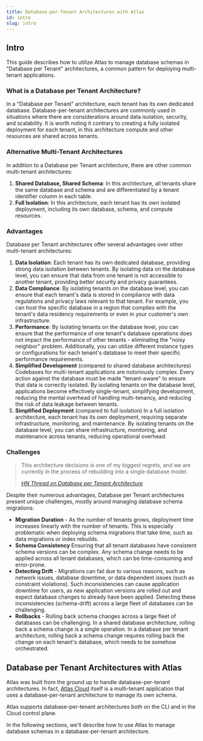 ```yaml
---
title: Database-per-Tenant Architectures with Atlas
id: intro
slug: intro
---
```


## Intro

This guide describes how to utilize Atlas to manage database schemas in "Database per Tenant" architectures,
a common pattern for deploying multi-tenant applications.

### What is a Database per Tenant Architecture?

In a "Database per Tenant" architecture, each tenant has its own dedicated database. Database-per-tenant architectures are commonly
used in situations where there are considerations around data isolation, security, and scalability. It is worth noting
it contrary to creating a fully isolated deployment for each tenant, in this architecture compute and other resources
are shared across tenants.

### Alternative Multi-Tenant Architectures

In addition to a Database per Tenant architecture, there are other common multi-tenant architectures:

1. **Shared Database, Shared Schema**: In this architecture, all tenants share the same database and schema and are
differentiated by a tenant identifier column in each table.
2. **Full Isolation**: In this architecture, each tenant has its own isolated deployment, including its own database,
schema, and compute resources.

### Advantages

Database per Tenant architectures offer several advantages over other multi-tenant architectures:

1. **Data Isolation**: Each tenant has its own dedicated database, providing strong data isolation between tenants.
By isolating data on the database level, you can ensure that data from one tenant is not accessible to another tenant,
providing better security and privacy guarantees.
2. **Data Compliance**: By isolating tenants on the database level, you can ensure that each tenant's data is stored in
compliance with data regulations and privacy laws relevant to that tenant. For example, you can host the specific
database in a region that complies with the tenant's data residency requirements or even in your customer's own
infrastructure.
3. **Performance**: By isolating tenants on the database level, you can ensure that the performance of one tenant's
database operations does not impact the performance of other tenants - eliminating the "noisy neighbor" problem.
Additionally, you can utilize different instance types or configurations for each tenant's database to meet their
specific performance requirements.
4. **Simplified Development** (compared to shared database architectures) Codebases for multi-tenant applications are
notoriously complex. Every action against the database must be made "tenant-aware" to ensure that data is correctly
isolated. By isolating tenants on the database level, applications become effectively single-tenant, simplifying
development, reducing the mental overhead of handling multi-tenancy, and reducing the risk of data leakage between tenants.
5. **Simplified Deployment** (compared to full isolation) In a full isolation architecture, each tenant has its own
deployment, requiring separate infrastructure, monitoring, and maintenance. By isolating tenants on the database level,
you can share infrastructure, monitoring, and maintenance across tenants, reducing operational overhead.

### Challenges

> This architecture decisions is one of my biggest regrets, and we are currently in the process of rebuilding into a single database model.
>
> *[HN Thread on Database per Tenant Architecture](https://news.ycombinator.com/item?id=23305111)*

Despite their numerous advantages, Database per Tenant architectures present unique challenges, mostly around managing
database schema migrations:

* **Migration Duration** - As the number of tenants grows, deployment time increases linearly with the number of tenants.
This is especially problematic when deploying schema migrations that take time, such as data migrations or index rebuilds.
* **Schema Consistency** Ensuring that all tenant databases have consistent schema versions can be complex. Any schema
change needs to be applied across all tenant databases, which can be time-consuming and error-prone.
* **Detecting Drift** - Migrations can fail due to various reasons, such as network issues, database downtime,
or data dependent issues (such as constraint violations).  Such inconsistencies can cause application downtime for
users, as new application versions are rolled out and expect database changes to already have been applied.
Detecting these inconsistencies (schema-drift) across a large fleet of databases can be challenging.
* **Rollbacks** - Rolling back schema changes across a large fleet of databases can be challenging.  In a shared database
architecture, rolling back a schema change is a single operation. In a database per tenant architecture, rolling back
a schema change requires rolling back the change on each tenant's database, which needs to be somehow orchestrated.

## Database per Tenant Architectures with Atlas

Atlas was built from the ground up to handle database-per-tenant architectures. In fact, [Atlas Cloud](https://atlasgo.cloud)
itself is a multi-tenant application that uses a database-per-tenant architecture to manage its own schema.

Atlas supports database-per-tenant architectures both on the CLI and in the Cloud control plane.

In the following sections, we'll describe how to use Atlas to manage database schemas in a database-per-tenant architecture.
